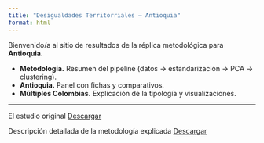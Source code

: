 ```yaml
---
title: "Desigualdades Territorriales – Antioquia"
format: html
---
```


Bienvenido/a al sitio de resultados de la réplica metodológica para **Antioquia**.

- **Metodología.** Resumen del pipeline (datos → estandarización → PCA → clustering).
- **Antioquia.** Panel con fichas y comparativos.
- **Múltiples Colombias.** Explicación de la tipología y visualizaciones.

---

El estudio original [Descargar](/pdf/Desigualdades-territoriales-en-Colombia-realidades.pdf)

Descripción detallada de la metodología explicada [Descargar](/pdf/Anexo_Metodologico_PulsoSocial.pdf)
